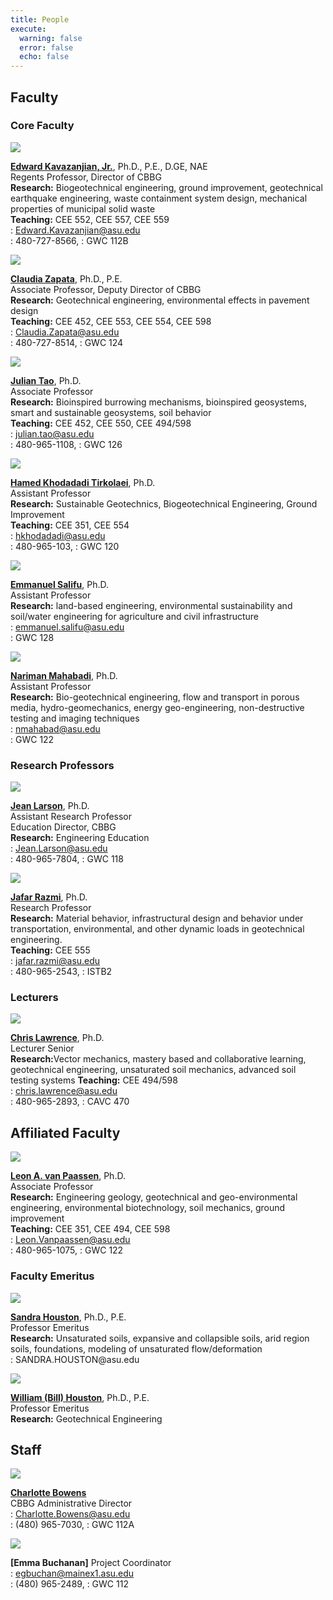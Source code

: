 ```yaml
---
title: People
execute:
  warning: false
  error: false
  echo: false
---
```


## Faculty

### Core Faculty

::: {layout="[[30, 70]]"}

![](./img/Ed.jpg)

**[Edward Kavazanjian, Jr.](https://isearch.asu.edu/profile/742158)**, Ph.D., P.E., D.GE, NAE\
Regents Professor, Director of CBBG\
**Research:** Biogeotechnical engineering, ground improvement, geotechnical earthquake engineering, waste containment system design, mechanical properties of municipal solid waste\
**Teaching:** CEE 552, CEE 557, CEE 559\
<i class="bi bi-envelope-fill"></i>: <Edward.Kavazanjian@asu.edu>\
<i class="bi bi-telephone-fill"></i>: 480-727-8566, <i class="bi bi-geo-alt-fill"></i>: GWC 112B
:::

::: {layout="[[30, 70]]"}

![](./img/Claudia.jpg)

**[Claudia Zapata](https://isearch.asu.edu/profile/27053)**, Ph.D., P.E.\
Associate Professor, Deputy Director of CBBG\
**Research:** Geotechnical engineering, environmental effects in pavement design\
**Teaching:** CEE 452, CEE 553, CEE 554, CEE 598\
<i class="bi bi-envelope-fill"></i>: <Claudia.Zapata@asu.edu>\
<i class="bi bi-telephone-fill"></i>: 480-727-8514, <i class="bi bi-geo-alt-fill"></i>: GWC 124
:::


::: {layout="[[30, 70]]"}

![](./img/Julian.jpg)

**[Julian Tao](https://isearch.asu.edu/profile/3333500)**, Ph.D.\
Associate Professor\
**Research:** Bioinspired burrowing mechanisms, bioinspired geosystems, smart and sustainable geosystems, soil behavior\
**Teaching:** CEE 452, CEE 550, CEE 494/598\
<i class="bi bi-envelope-fill"></i>: <julian.tao@asu.edu>\
<i class="bi bi-telephone-fill"></i>: 480-965-1108, <i class="bi bi-geo-alt-fill"></i>: GWC 126
:::

::: {layout="[[30, 70]]"}

![](./img/Hamed.png)

**[Hamed Khodadadi Tirkolaei](https://isearch.asu.edu/profile/2623100)**, Ph.D.\
Assistant Professor\
**Research:** Sustainable Geotechnics, Biogeotechnical Engineering, Ground Improvement\
**Teaching:** CEE 351, CEE 554\
<i class="bi bi-envelope-fill"></i>: <hkhodadadi@asu.edu>\
<i class="bi bi-telephone-fill"></i>: 480-965-103, <i class="bi bi-geo-alt-fill"></i>: GWC 120
:::


::: {layout="[30, 70]"}

![](./img/Emmanuel.jpg) 

**[Emmanuel Salifu](https://www.emmanuelsalifu.com/)**, Ph.D.\
Assistant Professor\
**Research:** land-based engineering, environmental sustainability and soil/water engineering for agriculture and civil infrastructure\
<i class="bi bi-envelope-fill"></i>: <emmanuel.salifu@asu.edu>\
<i class="bi bi-geo-alt-fill"></i>: GWC 128
:::

::: {layout="[30, 70]"}

![](img/Nariman.png)

**[Nariman Mahabadi](https://search.asu.edu/profile/2444073)**, Ph.D.\
Assistant Professor\
**Research:** Bio-geotechnical engineering, flow and transport in porous media, hydro-geomechanics, energy geo-engineering, non-destructive testing and imaging techniques \
<i class="bi bi-envelope-fill"></i>: <nmahabad@asu.edu>\
<i class="bi bi-geo-alt-fill"></i>: GWC 122
:::


### Research Professors

::: {layout="[[30, 70]]"}

![](./img/Jean.jpg)

**[Jean Larson](https://isearch.asu.edu/profile/287853)**, Ph.D.\
Assistant Research Professor\
Education Director, CBBG\
**Research:** Engineering Education\
<i class="bi bi-envelope-fill"></i>: <Jean.Larson@asu.edu>\
<i class="bi bi-telephone-fill"></i>: 480-965-7804, <i class="bi bi-geo-alt-fill"></i>: GWC 118
:::

::: {layout="[[30, 70]]"}

![](./img/Jafar.png)

**[Jafar Razmi](https://isearch.asu.edu/profile/3497830)**, Ph.D.\
Research Professor\
**Research:** Material behavior, infrastructural design and behavior under transportation, environmental, and other dynamic loads in geotechnical engineering.\
**Teaching:** CEE 555\
<i class="bi bi-envelope-fill"></i>: <jafar.razmi@asu.edu>\
<i class="bi bi-telephone-fill"></i>: 480-965-2543, <i class="bi bi-geo-alt-fill"></i>: ISTB2
:::

### Lecturers

::: {layout="[[30, 70]]"}

![](./img/Chris.jpg)

**[Chris Lawrence](https://isearch.asu.edu/profile/20845)**, Ph.D.\
Lecturer Senior\
**Research:**Vector mechanics, mastery based and collaborative learning, geotechnical engineering, unsaturated soil mechanics, advanced soil testing systems
**Teaching:** CEE 494/598\
<i class="bi bi-envelope-fill"></i>: <chris.lawrence@asu.edu>\
<i class="bi bi-telephone-fill"></i>: 480-965-2893, <i class="bi bi-geo-alt-fill"></i>: CAVC 470
:::

## Affiliated Faculty 

::: {layout="[[30, 70]]"}

![](./img/Leon.jpg)

**[Leon A. van Paassen](https://isearch.asu.edu/profile/3002885)**, Ph.D.\
Associate Professor\
**Research:** Engineering geology, geotechnical and geo-environmental engineering, environmental biotechnology, soil mechanics, ground improvement\
**Teaching:** CEE 351, CEE 494, CEE 598\
<i class="bi bi-envelope-fill"></i>: <Leon.Vanpaassen@asu.edu>\
<i class="bi bi-telephone-fill"></i>: 480-965-1075, <i class="bi bi-geo-alt-fill"></i>: GWC 122
:::

### Faculty Emeritus

::: {layout="[[30, 70]]"}

![](./img/Sandra.jpg)

**[Sandra Houston](https://isearch.asu.edu/profile/91749)**, Ph.D., P.E.\
Professor Emeritus\
**Research:** Unsaturated soils, expansive and collapsible soils, arid region soils, foundations, modeling of unsaturated flow/deformation\
<i class="bi bi-envelope-fill"></i>: SANDRA.HOUSTON@asu.edu
:::

::: {layout="[[30, 70]]"}

![](./img/sundevil.png)

**[William (Bill) Houston](https://isearch.asu.edu/profile/108929)**, Ph.D., P.E.\
Professor Emeritus\
**Research:** Geotechnical Engineering
:::


<!-- ## Visiting Scholars -->
<!--    * Daehyun Kim  -->

## Staff

::: {layout="[[30, 70]]"}
![](./img/Charlotte.png)

**[Charlotte Bowens](https://isearch.asu.edu/profile/3648363)**\
CBBG Administrative Director\
<i class="bi bi-envelope-fill"></i>: <Charlotte.Bowens@asu.edu>  
<i class="bi bi-telephone-fill"></i>: (480) 965-7030, <i class="bi bi-geo-alt-fill"></i>: GWC 112A
:::

::: {layout="[[30, 70]]"}

![](img/emma.png)

**[Emma Buchanan]**
Project Coordinator\
<i class="bi bi-envelope-fill"></i>: <egbuchan@mainex1.asu.edu>  
<i class="bi bi-telephone-fill"></i>: (480) 965-2489, <i class="bi bi-geo-alt-fill"></i>: GWC 112
:::

<!-- ## [Roster](roster.qmd) -->

